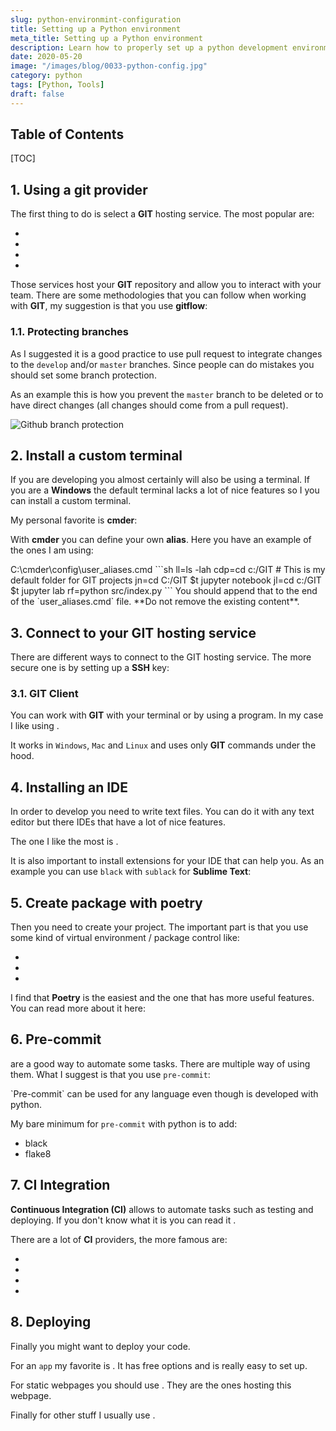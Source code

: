```yaml
---
slug: python-environmint-configuration
title: Setting up a Python environment
meta_title: Setting up a Python environment
description: Learn how to properly set up a python development environment with all the useful tools you can use as well as some good tips to work as a pro.
date: 2020-05-20
image: "/images/blog/0033-python-config.jpg"
category: python
tags: [Python, Tools]
draft: false
---
```


## Table of Contents

[TOC]

## 1. Using a git provider

The first thing to do is select a **GIT** hosting service. The most popular are:

* <FancyLink linkText="Github" url="https://github.com/" dark="true"/>
* <FancyLink linkText="Bitbucket" url="https://bitbucket.org/"/>
* <FancyLink linkText="Gitlab" url="https://about.gitlab.com/"/>
* <FancyLink linkText="Azure DevOps" url="https://azure.microsoft.com/services/devops/" company="azure-devops"/>

Those services host your **GIT** repository and allow you to interact with your team.
There are some methodologies that you can follow when working with **GIT**, my suggestion is that you use **gitflow**: <FancyLink linkText="Using gitflow for code control" url="https://villoro.com/blog/using-gitflow" dark="true"/>

### 1.1. Protecting branches

As I suggested it is a good practice to use pull request to integrate changes to the `develop` and/or `master` branches.
Since people can do mistakes you should set some branch protection.

As an example this is how you prevent the `master` branch to be deleted or to have direct changes (all changes should come from a pull request).

![Github branch protection](../../images/posts/2020/0033-github_branch_protection.png)

## 2. Install a custom terminal

If you are developing you almost certainly will also be using a terminal.
If you are a **Windows** the default terminal lacks a lot of nice features so I you can install a custom terminal.

My personal favorite is **cmder**: <FancyLink linkText="Cmder terminal for windows" url="https://villoro.com/blog/cmder-terminal-windows" dark="true"/>

With **cmder** you can define your own **alias**.
Here you have an example of the ones I am using:

<TerminalOutput color="stone">
  C:\cmder\config\user_aliases.cmd
</TerminalOutput>
```sh
ll=ls -lah  
cdp=cd c:/GIT  # This is my default folder for GIT projects
jn=cd C:/GIT $t jupyter notebook  
jl=cd c:/GIT $t jupyter lab  
rf=python src/index.py 
```

<Notice type="warning">
  You should append that to the end of the `user_aliases.cmd` file. **Do not remove the existing content**.
</Notice>

## 3. Connect to your GIT hosting service

There are different ways to connect to the GIT hosting service.
The more secure one is by setting up a **SSH** key: <FancyLink linkText="Using git with SSH" url="https://villoro.com/blog/git-with-ssh" dark="true"/>

### 3.1. GIT Client

You can work with **GIT** with your terminal or by using a program.
In my case I like using <FancyLink linkText="Sublime Merge" url="https://www.sublimemerge.com/"/>.

It works in `Windows`, `Mac` and `Linux` and uses only **GIT** commands under the hood.

## 4. Installing an IDE

In order to develop you need to write text files.
You can do it with any text editor but there IDEs that have a lot of nice features.

The one I like the most is <FancyLink linkText="Sublime Text 3" url="https://www.sublimetext.com/"/>.

It is also important to install extensions for your IDE that can help you.
As an example you can use `black` with `sublack` for **Sublime Text**: <FancyLink linkText="Black for code formatting" url="https://villoro.com/blog/black-code-formatting" dark="true"/>

## 5. Create package with poetry

Then you need to create your project. The important part is that you use some kind of virtual environment / package control like:

* <FancyLink linkText="Anaconda" url="https://www.anaconda.com/"/>
* <FancyLink linkText="Virtualenv" url="https://virtualenv.pypa.io/en/latest/" company="default" dark="true"/>
* <FancyLink linkText="Poetry" url="https://python-poetry.org/" company="poetry"/>

I find that **Poetry** is the easiest and the one that has more useful features.
You can read more about it here: <FancyLink linkText="Poetry package manager" url="https://villoro.com/blog/poetry-python-package-manager" dark="true"/>

## 6. Pre-commit

<FancyLink linkText="Git Hooks" url="https://git-scm.com/book/en/v2/Customizing-Git-Git-Hooks"/> are a good way to automate some tasks.
There are multiple way of using them. What I suggest is that you use `pre-commit`: <FancyLink linkText="Using Pre-commit to automate tasks" url="https://villoro.com/blog/pre-commit" dark="true"/>

<Notice type="success">
  `Pre-commit` can be used for any language even though is developed with python.
</Notice>

My bare minimum for `pre-commit` with python is to add:

* black
* flake8

## 7. CI Integration

**Continuous Integration (CI)** allows to automate tasks such as testing and deploying.
If you don't know what it is you can read it <FancyLink linkText="Continuous integration" url="https://www.atlassian.com/continuous-delivery/continuous-integration"/>.

There are a lot of **CI** providers, the more famous are:

* <FancyLink linkText="Travis CI" url="https://travis-ci.org/"/>
* <FancyLink linkText="Jenkins" url="https://www.jenkins.io/"/>
* <FancyLink linkText="Circle CI" url="https://circleci.com/" dark="true"/>
* <FancyLink linkText="Gitlab" url="https://gitlab.com/"/>

## 8. Deploying

Finally you might want to deploy your code.

For an `app` my favorite is <FancyLink linkText="Heroku" url="https://www.heroku.com/"/>.
It has free options and is really easy to set up.

For static webpages you should use <FancyLink linkText="Netlify" url="https://www.netlify.com/"/>.
They are the ones hosting this webpage.

Finally for other stuff I usually use <FancyLink linkText="AWS" url="https://aws.amazon.com/" company="aws"/>.
